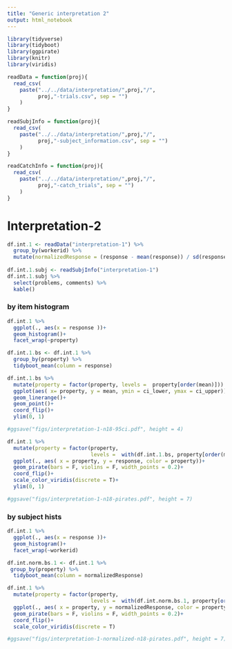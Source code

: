 ```yaml
---
title: "Generic interpretation 2"
output: html_notebook
---
```


```r
library(tidyverse)
library(tidyboot)
library(ggpirate)
library(knitr)
library(viridis)
```

```r
readData = function(proj){
  read_csv(
    paste("../../data/interpretation/",proj,"/",
          proj,"-trials.csv", sep = "")
    )
}

readSubjInfo = function(proj){
  read_csv(
    paste("../../data/interpretation/",proj,"/",
          proj,"-subject_information.csv", sep = "")
    )
}

readCatchInfo = function(proj){
  read_csv(
    paste("../../data/interpretation/",proj,"/",
          proj,"-catch_trials", sep = "")
    )
}
```


# Interpretation-2

```r
df.int.1 <- readData("interpretation-1") %>%
  group_by(workerid) %>%
  mutate(normalizedResponse = (response - mean(response)) / sd(response))
 
df.int.1.subj <- readSubjInfo("interpretation-1")
df.int.1.subj %>%
  select(problems, comments) %>%
  kable()
```

### by item histogram

```r
df.int.1 %>%
  ggplot(., aes(x = response ))+
  geom_histogram()+
  facet_wrap(~property)
```
```r
df.int.1.bs <- df.int.1 %>%
  group_by(property) %>%
  tidyboot_mean(column = response)

df.int.1.bs %>%
  mutate(property = factor(property, levels =  property[order(mean)])) %>%
  ggplot(aes( x= property, y = mean, ymin = ci_lower, ymax = ci_upper))+
  geom_linerange()+
  geom_point()+
  coord_flip()+
  ylim(0, 1)

#ggsave("figs/interpretation-1-n18-95ci.pdf", height = 4)
```
```r
df.int.1 %>%
  mutate(property = factor(property, 
                           levels =  with(df.int.1.bs, property[order(mean)]))) %>%
  ggplot(., aes( x = property, y = response, color = property))+
  geom_pirate(bars = F, violins = F, width_points = 0.2)+
  coord_flip()+
  scale_color_viridis(discrete = T)+
  ylim(0, 1)

#ggsave("figs/interpretation-1-n18-pirates.pdf", height = 7)
```


### by subject hists

```r
df.int.1 %>%
  ggplot(., aes(x = response ))+
  geom_histogram()+
  facet_wrap(~workerid)
```


```r
df.int.norm.bs.1 <- df.int.1 %>%
 group_by(property) %>%
  tidyboot_mean(column = normalizedResponse)

df.int.1 %>%
  mutate(property = factor(property, 
                           levels =  with(df.int.norm.bs.1, property[order(mean)]))) %>%
  ggplot(., aes( x = property, y = normalizedResponse, color = property))+
  geom_pirate(bars = F, violins = F, width_points = 0.2)+
  coord_flip()+
  scale_color_viridis(discrete = T)

#ggsave("figs/interpretation-1-normalized-n18-pirates.pdf", height = 7)
```

